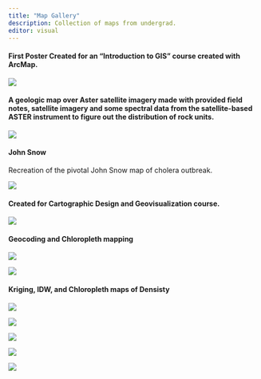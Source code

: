 ```yaml
---
title: "Map Gallery"
description: Collection of maps from undergrad.
editor: visual
---
```


#### First Poster Created for an "Introduction to GIS" course created with ArcMap.

[![](images/GIS_Project_Final.png)](images/GIS_Project_Final.png)

#### A geologic map over Aster satellite imagery made with provided field notes, satellite imagery and some spectral data from the satellite-based ASTER instrument to figure out the distribution of rock units.

[![](/images/L4map-1.png)](/images/L4map-1.png)

#### John Snow

Recreation of the pivotal John Snow map of cholera outbreak.

[![](images/JohnSnow-1.png)](images/JohnSnow-1.png)

#### Created for Cartographic Design and Geovisualization course.

[![](images/LabFinal_.jpg)](images/LabFinal_.jpg)

#### Geocoding and Chloropleth mapping

::: {layout-ncol="2"}
[![](images/geocodedpoints.png)](images/geocodedpoints.png)

[![](/images/IFR.png)](/images/IFR.png)
:::

#### Kriging, IDW, and Chloropleth maps of Densisty

[![](/images/Map1-1.png)](/images/Map1-1.png)

::: {layout-nrow="2"}
[![](/images/IDW1-1.png)](/images/IDW1-1.png)

[![](/images/IDW2-1.png)](/images/IDW2-1.png)

[![](/images/krig1-1.png)](/images/krig1-1.png)

[![](/images/krig2-1.png)](/images/krig2-1.png)
:::
